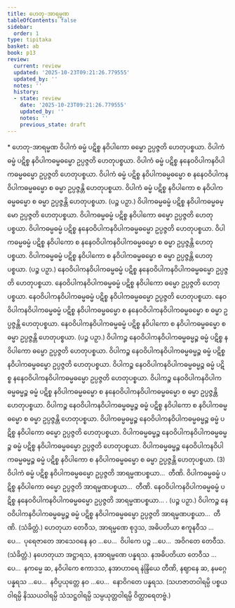 ```yaml
---
title: ဟေတု-အာရမ္မဏ
tableOfContents: false
sidebar:
  order: 1
type: tipitaka
basket: ab
book: p13
review:
  current: review
  updated: '2025-10-23T09:21:26.779555'
  updated_by: ''
  notes: ''
  history:
  - state: review
    date: '2025-10-23T09:21:26.779555'
    updated_by: ''
    notes: ''
    previous_state: draft
---
```



<ReviewStatus review={frontmatter.review} showDetails={true} />

<HypothesisAnnotation frontmatter={frontmatter} />

<DynamicBreadcrumb />

<Paragraph type="center" book="p13">
* ဟေတု-အာရမ္မဏ
</Paragraph>

<Division number="17" book="p13" e="ch" v="40" p="179">

<Paragraph number="33" book="p13">
ဝိပါကံ ဓမ္မံ ပဋိစ္စ နဝိပါကော ဓမ္မော ဥပ္ပဇ္ဇတိ ဟေတုပစ္စယာ. ဝိပါကံ ဓမ္မံ ပဋိစ္စ နဝိပါကဓမ္မဓမ္မော ဥပ္ပဇ္ဇတိ ဟေတုပစ္စယာ. ဝိပါကံ ဓမ္မံ ပဋိစ္စ နနေဝဝိပါကနဝိပါကဓမ္မဓမ္မော ဥပ္ပဇ္ဇတိ ဟေတုပစ္စယာ. ဝိပါကံ ဓမ္မံ ပဋိစ္စ နဝိပါကဓမ္မဓမ္မော စ နနေဝဝိပါကနဝိပါကဓမ္မဓမ္မော စ ဓမ္မာ ဥပ္ပဇ္ဇန္တိ ဟေတုပစ္စယာ. ဝိပါကံ ဓမ္မံ ပဋိစ္စ နဝိပါကော စ နဝိပါကဓမ္မဓမ္မော စ ဓမ္မာ ဥပ္ပဇ္ဇန္တိ ဟေတုပစ္စယာ. (ပဉ္စ ပဉှာ.)
</Paragraph>

</Division>
<Division number="18" book="p13" e="ch" v="40" p="179">

<Paragraph number="34" book="p13">
ဝိပါကဓမ္မဓမ္မံ ပဋိစ္စ နဝိပါကဓမ္မဓမ္မော ဥပ္ပဇ္ဇတိ ဟေတုပစ္စယာ. ဝိပါကဓမ္မဓမ္မံ ပဋိစ္စ နဝိပါကော ဓမ္မော ဥပ္ပဇ္ဇတိ ဟေတုပစ္စယာ. ဝိပါကဓမ္မဓမ္မံ ပဋိစ္စ နနေဝဝိပါကနဝိပါကဓမ္မဓမ္မော ဥပ္ပဇ္ဇတိ ဟေတုပစ္စယာ. ဝိပါကဓမ္မဓမ္မံ ပဋိစ္စ နဝိပါကော စ နနေဝဝိပါကနဝိပါကဓမ္မဓမ္မော စ ဓမ္မာ ဥပ္ပဇ္ဇန္တိ ဟေတုပစ္စယာ. ဝိပါကဓမ္မဓမ္မံ ပဋိစ္စ နဝိပါကော စ နဝိပါကဓမ္မဓမ္မော စ ဓမ္မာ ဥပ္ပဇ္ဇန္တိ ဟေတုပစ္စယာ. (ပဉ္စ ပဉှာ.)
</Paragraph>

</Division>
<Division number="19" book="p13" e="ch" v="40" p="180">

<Paragraph number="35" book="p13">
နေဝဝိပါကနဝိပါကဓမ္မဓမ္မံ ပဋိစ္စ နနေဝဝိပါကနဝိပါကဓမ္မဓမ္မော ဥပ္ပဇ္ဇတိ ဟေတုပစ္စယာ. နေဝဝိပါကနဝိပါကဓမ္မဓမ္မံ ပဋိစ္စ နဝိပါကော ဓမ္မော ဥပ္ပဇ္ဇတိ ဟေတုပစ္စယာ. နေဝဝိပါကနဝိပါကဓမ္မဓမ္မံ ပဋိစ္စ နဝိပါကဓမ္မဓမ္မော ဥပ္ပဇ္ဇတိ ဟေတုပစ္စယာ. နေဝဝိပါကနဝိပါကဓမ္မဓမ္မံ ပဋိစ္စ နဝိပါကဓမ္မဓမ္မော စ နနေဝဝိပါကနဝိပါကဓမ္မဓမ္မော စ ဓမ္မာ ဥပ္ပဇ္ဇန္တိ ဟေတုပစ္စယာ. နေဝဝိပါကနဝိပါကဓမ္မဓမ္မံ ပဋိစ္စ နဝိပါကော စ နဝိပါကဓမ္မဓမ္မော စ ဓမ္မာ ဥပ္ပဇ္ဇန္တိ ဟေတုပစ္စယာ. (ပဉ္စ ပဉှာ.)
</Paragraph>

</Division>
<Division number="20" book="p13" e="ch" v="40" p="180">

<Paragraph number="36" book="p13">
ဝိပါကဉ္စ နေဝဝိပါကနဝိပါကဓမ္မဓမ္မဉ္စ ဓမ္မံ ပဋိစ္စ နဝိပါကော ဓမ္မော ဥပ္ပဇ္ဇတိ ဟေတုပစ္စယာ. ဝိပါကဉ္စ နေဝဝိပါကနဝိပါကဓမ္မဓမ္မဉ္စ ဓမ္မံ ပဋိစ္စ နဝိပါကဓမ္မဓမ္မော ဥပ္ပဇ္ဇတိ ဟေတုပစ္စယာ. ဝိပါကဉ္စ နေဝဝိပါကနဝိပါကဓမ္မဓမ္မဉ္စ ဓမ္မံ ပဋိစ္စ နနေဝဝိပါကနဝိပါကဓမ္မဓမ္မော ဥပ္ပဇ္ဇတိ ဟေတုပစ္စယာ. ဝိပါကဉ္စ နေဝဝိပါကနဝိပါကဓမ္မဓမ္မဉ္စ ဓမ္မံ ပဋိစ္စ နဝိပါကဓမ္မဓမ္မော စ နနေဝဝိပါကနဝိပါကဓမ္မဓမ္မော စ ဓမ္မာ ဥပ္ပဇ္ဇန္တိ ဟေတုပစ္စယာ. ဝိပါကဉ္စ နေဝဝိပါကနဝိပါကဓမ္မဓမ္မဉ္စ ဓမ္မံ ပဋိစ္စ နဝိပါကော စ နဝိပါကဓမ္မဓမ္မော စ ဓမ္မာ ဥပ္ပဇ္ဇန္တိ ဟေတုပစ္စယာ.
</Paragraph>

<Paragraph number="37" book="p13">
ဝိပါကဓမ္မဓမ္မဉ္စ နေဝဝိပါကနဝိပါကဓမ္မဓမ္မဉ္စ ဓမ္မံ ပဋိစ္စ နဝိပါကော ဓမ္မော ဥပ္ပဇ္ဇတိ ဟေတုပစ္စယာ. ဝိပါကဓမ္မဓမ္မဉ္စ နေဝဝိပါကနဝိပါကဓမ္မဓမ္မဉ္စ ဓမ္မံ ပဋိစ္စ နဝိပါကဓမ္မဓမ္မော ဥပ္ပဇ္ဇတိ ဟေတုပစ္စယာ. ဝိပါကဓမ္မဓမ္မဉ္စ နေဝဝိပါကနဝိပါကဓမ္မဓမ္မဉ္စ ဓမ္မံ ပဋိစ္စ နဝိပါကော စ နဝိပါကဓမ္မဓမ္မော စ ဓမ္မာ ဥပ္ပဇ္ဇန္တိ ဟေတုပစ္စယာ. (3)
</Paragraph>

</Division>
<Division number="21" book="p13" e="ch" v="40" p="180">

<Paragraph number="38" book="p13">
ဝိပါကံ ဓမ္မံ ပဋိစ္စ နဝိပါကဓမ္မဓမ္မော ဥပ္ပဇ္ဇတိ အာရမ္မဏပစ္စယာ…  တီဏိ.
</Paragraph>

<Paragraph number="39" book="p13">
ဝိပါကဓမ္မဓမ္မံ ပဋိစ္စ နဝိပါကော ဓမ္မော ဥပ္ပဇ္ဇတိ အာရမ္မဏပစ္စယာ…  တီဏိ.
</Paragraph>

<Paragraph number="40" book="p13">
နေဝဝိပါကနဝိပါကဓမ္မဓမ္မံ ပဋိစ္စ နနေဝဝိပါကနဝိပါကဓမ္မဓမ္မော ဥပ္ပဇ္ဇတိ အာရမ္မဏပစ္စယာ… . (ပဉ္စ ပဉှာ.)
</Paragraph>

<Paragraph number="41" book="p13">
ဝိပါကဉ္စ နေဝဝိပါကနဝိပါကဓမ္မဓမ္မဉ္စ ဓမ္မံ ပဋိစ္စ နဝိပါကဓမ္မဓမ္မော ဥပ္ပဇ္ဇတိ အာရမ္မဏပစ္စယာ…  တီဏိ. (သံခိတ္တံ.)
</Paragraph>

</Division>
<Division number="22" book="p13" e="ch" v="40" p="180">

<Paragraph number="42" book="p13">
ဟေတုယာ တေဝီသ, အာရမ္မဏေ စုဒ္ဒသ, အဓိပတိယာ ဧကူနဝီသ …ပေ…  ပုရေဇာတေ အာသေဝနေ နဝ …ပေ…  ဝိပါကေ ပဉ္စ …ပေ…  အဝိဂတေ တေဝီသ. (သံခိတ္တံ.)
</Paragraph>

<Paragraph number="43" book="p13">
နဟေတုယာ အဋ္ဌာရသ, နအာရမ္မဏေ ပန္နရသ. နအဓိပတိယာ တေဝီသ …ပေ…  နကမ္မေ ဆ, နဝိပါကေ ဧကာဒသ, နအာဟာရေ နဲန္ဒြိယေ တီဏိ, နဈာနေ ဆ, နမဂ္ဂေ ပန္နရသ …ပေ…  နဝိပ္ပယုတ္တေ နဝ …ပေ…  နောဝိဂတေ ပန္နရသ.
</Paragraph>

<Paragraph number="44" book="p13">
(သဟဇာတဝါရမ္ပိ ပစ္စယဝါရမ္ပိ နိဿယဝါရမ္ပိ သံသဋ္ဌဝါရမ္ပိ သမ္ပယုတ္တဝါရမ္ပိ ဝိတ္ထာရေတဗ္ဗံ.)
</Paragraph>
</Division>
